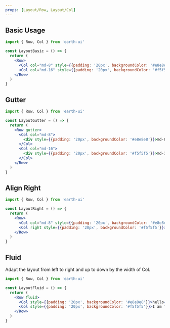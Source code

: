 ```yaml
---
props: [Layout/Row, Layout/Col]
---
```


## Basic Usage

```jsx tabs
import { Row, Col } from 'earth-ui'

const LayoutBasic = () => {
  return (
    <Row>
      <Col col="md-8" style={{padding: '20px', backgroundColor: '#e8e8e8'}}>md-8</Col>
      <Col col="md-16" style={{padding: '20px', backgroundColor: '#f5f5f5'}}>md-16</Col>
    </Row>
  )
}
```

## Gutter

```jsx tabs
import { Row, Col } from 'earth-ui'

const LayoutGutter = () => {
  return (
    <Row gutter>
      <Col col="md-8">
        <div style={{padding: '20px', backgroundColor: '#e8e8e8'}}>md-8</div>
      </Col>
      <Col col="md-16">
        <div style={{padding: '20px', backgroundColor: '#f5f5f5'}}>md-16</div>
      </Col>
    </Row>
  )
}
```

## Align Right

```jsx tabs
import { Row, Col } from 'earth-ui'

const LayoutRight = () => {
  return (
    <Row>
      <Col col="md-8" style={{padding: '20px', backgroundColor: '#e8e8e8'}}>md-8</Col>
      <Col right style={{padding: '20px', backgroundColor: '#f5f5f5'}}>right</Col>
    </Row>
  )
}
```

## Fluid

Adapt the layout from left to right and up to down by the width of Col.

```jsx tabs
import { Row, Col } from 'earth-ui'

const LayoutFluid = () => {
  return (
    <Row fluid>
      <Col style={{padding: '20px', backgroundColor: '#e8e8e8'}}>hello</Col>
      <Col style={{padding: '20px', backgroundColor: '#f5f5f5'}}>I am fluid layout!</Col>
    </Row>
  )
}
```
